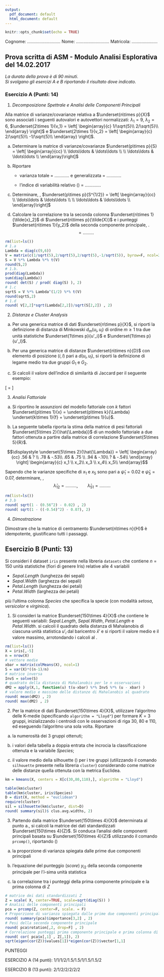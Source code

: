 ```yaml
---
output:
  pdf_document: default
  html_document: default
---
```


```r
knitr::opts_chunk$set(echo = TRUE)
```

Cognome: $\ldots\ldots\ldots\ldots\ldots\ldots\ldots\ldots\ldots$ Nome: $\ldots\ldots\ldots\ldots\ldots\ldots\ldots\ldots\ldots$ Matricola: $\ldots\ldots\ldots\ldots\ldots\ldots\ldots$ 


## Prova scritta di ASM - Modulo Analisi Esplorativa del 14.02.2017

*La durata della prova è di 90 minuti*.\
*Si svolgano gli esercizi A e B riportando il risultato dove indicato.*


### Esercizio A (Punti: 14)

1. *Decomposizione Spettrale e Analisi delle Componenti Principali*

Alla matrice di varianze/covarianze relativa a $\underset{n\times p}{X}$ sono associati i seguenti autovalori e autovettori normalizzati:
$\lambda_1 = 9$, $\lambda_2 =6$, $\underset{2\times 1}{v_1} = \left[
\begin{array}{c}
1/\sqrt{5}\\
2/\sqrt{5}\\
\end{array}
\right]$ e $\underset{2\times 1}{v_2} = \left[
\begin{array}{c}
2/\sqrt{5}\\
-1/\sqrt{5}\\
\end{array}
\right]$. 


a. Determinare la matrice di varianze/covarianze $\underset{p\times p}{S} = 
\left[
\begin{array}{cc}
\\
\ldots\ldots &  \ldots\ldots \\
\\
\ldots\ldots &  \ldots\ldots \\
\end{array}\right]$


b. Riportare

    - varianza totale = $\ldots\ldots\ldots\ldots$ e generalizzata  = $\ldots\ldots\ldots\ldots$ 
    
    - l'indice di variabilità relativo (\underline{arrotondare al secondo decimale})  = $\ldots\ldots\ldots\ldots$. 

c. Determinare, \underline{arrotondando al secondo decimale}, $\underset{p\times p}{S^{1/2}} = 
\left[
\begin{array}{cc}
\\
\ldots\ldots &  \ldots\ldots \\
\\
\ldots\ldots &  \ldots\ldots \\
\end{array}\right]$

d. Calcolare la correlazione tra la seconda colonna $\underset{n\times 1}{\tilde{x}_2}$ di $\underset{n\times p}{\tilde{X}}$ e i punteggi $\underset{n\times 1}{y_2}$ della seconda componente principale, \underline{arrotondando al secondo decimale}. 
$$= \ldots\ldots\ldots$$

```r
rm(list=ls())
# 1.a
Lambda = diag(c(9,6))
V = matrix(c(1/sqrt(5),2/sqrt(5),2/sqrt(5),-1/sqrt(5)), byrow=F, ncol=2)
S = V %*% Lambda %*% t(V)
round(S,2)
# 1.b.
prod(diag(Lambda))
sum(diag(Lambda))
round( det(S) / prod( diag(S) ), 2)
# 1.c 
sqrtS = V %*% Lambda^(1/2) %*% t(V)
round(sqrtS,2)
# 1.d 
round( V[2,2]*sqrt(Lambda[2,2])/sqrt(S[2,2]) , 2)
```

2. *Distanze e Cluster Analysis*


a. Per una generica matrice di dati $\underset{n\times p}{X}$, si riporti la definizione di distanza di Minkowski $d_{m}(u_i,u_l)$ di ordine $m\geq 1$ tra due unità statistiche $\underset{1\times p}{u'_i}$ e $\underset{1\times p}{u'_l}$. 

\fbox{\parbox[b][6em][t]{1\textwidth}{

\bigskip

\bigskip
$d_{m}(u_i,u_l) = $
\bigskip

}}


b. Per una generica matrice di distanze $\underset{n\times n}{D}$ con elemento di posizione $(i,l)$ pari a $d(u_i, u_l)$, si riporti la definizione di legame medio tra due gruppi $G_1$ e $G_2$. 

\fbox{\parbox[b][6em][t]{1\textwidth}{

\bigskip

\bigskip
$d(G_1,G_2) = $
\bigskip

}}


c. Si calcoli il valore dell'indice di similarità di Jaccard per il seguente esempio:

\[
\displaystyle 
\left[
\begin{array}{cccccc}
0 & 1 & 0 & 1 & 1 \\
0 & 1 & 0 & 1 & 0 \\
\end{array}
\right] = 
\left[
\begin{array}{c}
u'_1      \\
u'_2\\
\end{array}
\right] 
\]

\fbox{\parbox[b][6em][t]{1\textwidth}{

\bigskip

\bigskip
$s_J(u_1,u_2) = $
\bigskip

}}

3. *Analisi Fattoriale*

a. Si riportino le assunzioni del modello fattoriale con $k$ fattori $\underset{p\times 1}{x} = \underset{p\times k}{\Lambda} \underset{k\times 1}{f} + \underset{p\times 1}{u}$. 

\fbox{\parbox[b][12em][t]{1\textwidth}{ 

\bigskip
- $\mathbb{E}(\underset{p\times 1}{x} ) = $ 

\bigskip
- $\mathbb{E}(\underset{k\times 1}{f} ) = \qquad  \qquad\qquad\qquad, \mathbb{C}\mathrm{ov}(\underset{k\times 1}{f} ) =$

\bigskip
- $\mathbb{E}(\underset{p\times 1}{u} )  = \qquad  \qquad\qquad\qquad, \mathbb{C}\mathrm{ov}(\underset{p\times 1}{u} )  =$

\bigskip
- $\mathbb{C}\mathrm{ov}(\underset{p\times 1}{u},\underset{k\times 1}{f}) = $


}}

b. La seguente tabella riporta la stima della matrice di pesi fattoriali $\underset{5\times 2}{\hat{\Lambda}}$ di un modello fattoriale a due fattori ottenuta a partire dalla matrice di correlazione $\underset{5\times 5}{R}$. 

$$\displaystyle \underset{5\times 2}{\hat{\Lambda}} = 
\left[
\begin{array}{cc}
.56 & ? \\ 
.78 & -.53\\
.65 & .75 \\
.94 & -.10\\
? & -.54\\ 
\end{array}
\right]
\begin{array}{c}
x_1 \\
x_2\\
x_3 \\
x_4\\
x_5\\
\end{array}$$

Sapendo che le varianze specifiche di $x_1$ e $x_5$ sono pari a $\hat{\psi}_1 = 0.02$ e $\hat{\psi}_5 = 0.07$, determinare, \underline{arrotondando al secondo decimale},
$$\hat{\lambda}_{12} = \ldots\ldots\ldots, \qquad \hat{\lambda}_{51} = \ldots\ldots\ldots$$

```r
rm(list=ls())
# 3.b
round( sqrt(1 - (0.56^2) - 0.02) , 2)
round( sqrt(1 - ((-0.54)^2) - 0.07), 2)
```




4. *Dimostrazione*

Dimostrare che la matrice di centramento $\underset{n\times n}{H}$ è idempotente, giustificano tutti i passaggi. 

\fbox{\parbox[b][12em][t]{1\textwidth}{ 

\bigskip
$\quad$

}}


\newpage 

## Esercizio B (Punti: 13)


Si consideri il dataset `iris` presente nella libreria `datasets` che contiene $n=150$ unità statistiche (fiori di genere Iris) relative alle $4$ variabili 

* *Sepal.Length* (lunghezza dei sepali)
* *Sepal.Width* (larghezza dei sepali)
* *Petal.Length* (lunghezza dei petali)
* *Petal.Width* (larghezza dei petali)  

più l'ultima colonna *Species* che specifica la specie (con modalità *setosa*, *versicolor* e *virginica*). 


1. Si consideri la matrice $\underset{150\times 4}{X}$ che contiene le seguenti variabili: *Sepal.Length*, *Sepal.Width*, *Petal.Length* e *Petal.Width*. si calcoli il quadrato della distanza di Mahalanobis di ciascuna unità statistica $u'_i$ dal baricentro $\bar{x}'$ e si riporti il valore medio e il valore massimo, arrotondando i calcoli al \underline{secondo decimale}. 

```r
rm(list=ls())
X = iris[,-5]
n = nrow(X)
# vettore medie
xbar = matrix(colMeans(X), ncol=1)
S = var(X)*((n-1)/n)
# matrice inversa
InvS = solve(S)
# quadrato della distanza di Mahalanobis per le n osservazioni
dM2 = apply(X,1, function(u) t(u-xbar) %*% InvS %*% (u - xbar) )
# valore medio e massimo delle distanze di Mahalanobis al quadrato 
round( mean(dM2) , 2)
round( max(dM2) , 2)
```

\fbox{\parbox[b][6em][t]{1\textwidth}{ 

\bigskip

\bigskip

$\displaystyle \frac{1}{150}\sum_{i=1}^{150} d^2_M(u_i,\bar{x}) = \ldots\ldots\ldots\ldots \qquad \qquad \qquad \qquad \max_{i=1,\ldots,150}\{ d^2_M(u_i,\bar{x}) \}= \ldots\ldots\ldots\ldots$


}}



2. Per la matrice di dati $\underset{150\times 4}{X}$, utilizzare l'algoritmo delle K-medie (specificando `algorithm = "Lloyd"`) per formare $K=3$ gruppi, inizializzando i centroidi con le osservazioni di riga 30, 80 e 110, ed eseguendo l’algoritmo una sola volta. Riportare 
 
a. la numerosità dei 3 gruppi ottenuti; 

b. i valori della tabella a doppia entrata che incrocia la classificazione ottenuta e la variabile *Species*; 

c. il valore medio della silhouette (\underline{arrotondando al secondo decimale}) per i tre gruppi (utilizzando il comando `silhouette` presente nella libreria `cluster`) considerando come matrice delle distanze quella ottenuta con la metrica Euclidea.


\fbox{\parbox[b][18em][t]{1\textwidth}{ 

\bigskip

a. Numerosità gruppo 1 = $\ldots\ldots\quad$, gruppo 2 = $\ldots\ldots\quad$, gruppo 3 = $\ldots\ldots$

\bigskip
\bigskip

b. 
\begin{tabular}{cccc}
& setosa &  versicolor & virginica \\
\\
gruppo 1 & $\ldots\ldots$ & $\ldots\ldots$ & $\ldots\ldots$ \\
\\
gruppo 2 & $\ldots\ldots$ & $\ldots\ldots$ & $\ldots\ldots$\\
\\
gruppo 3 & $\ldots\ldots$ & $\ldots\ldots$ & $\ldots\ldots$\\
\end{tabular}

\bigskip
\bigskip

c. Valore medio silhouette per il gruppo 1 = $\ldots\ldots\quad$, gruppo 2 = $\ldots\ldots\quad$, gruppo 3 = $\ldots\ldots$

}}



```r
km = kmeans(X, centers = X[c(30,80,110),], algorithm = "Lloyd")

table(km$cluster)
table(km$cluster, iris$Species)
D = dist(X, method = "euclidean")
require(cluster)
sil = silhouette(km$cluster, dist=D)
round( summary(sil)$ clus.avg.widths, 2)
```


\newpage

3. Partendo dalla matrice $\underset{150\times 4}{X}$ determinata al punto a., si calcoli la matrice dei dati standardizzati $\underset{150\times 4}{Z}$. Si conduca l'analisi delle componenti principali basata su $\underset{150\times 4}{Z}$ utilizzando il comando `prcomp()`, riportando (\underline{arrotondando alla seconda cifra decimale})


a.  la proporzione di varianza spiegata dalle prime due componenti principali

b.  l'equazione del punteggio (*score*) $y_{i2}$ della seconda componente principale per l'$i$-sima unità statistica

c.  la correlazione tra i punteggi della prima componente principale e la prima colonna di $Z$


```r
# matrice dei dati standardizzati Z
Z = scale( X, center=TRUE, scale=sqrt(diag(S)) )
# Analisi delle componenti principali
pca = prcomp(Z, center=F, scale. = F)
# Proporzione di varianza spiegata dalle prime due componenti principali
round( summary(pca)$importance[3,2] , 2)
# Pesi della seconda componente principale
round( pca$rotation[,2, drop=F] , 2)
# Correlazione punteggi prima componente principale e prima colonna di X
round( cor( pca$x[,1] , Z[,1]), 2)
sqrt(eigen(cor(Z))$values[1])*eigen(cor(Z))$vector[1,1]
```


\fbox{\parbox[b][16em][t]{1\textwidth}{ 

\bigskip
\bigskip

a. Proporzione di varianza spiegata dalle prime due componenti principali: $\ldots\ldots$

\bigskip
\bigskip

b. Punteggio $y_{i2}$ della prima componente principale per l'$i$-sima unità statistica:

\bigskip
$\displaystyle y_{i2} = \ldots\ldots\ldots \cdot z_{i1} +  \ldots\ldots\ldots \cdot z_{i2} + \ldots\ldots\ldots \cdot z_{i3} + \ldots\ldots\ldots \cdot z_{i4}$

\bigskip
\bigskip

c. Correlazione tra i punteggi della prima componente principale e la prima colonna di $Z$: $\ldots\ldots$

}}


PUNTEGGI

ESERCIZIO A (14 punti): 1/1/1/2/1.5/1.5/1/1.5/1.5/2

ESERCIZIO B (13 punti): 2/1/2/2/2/2/2
